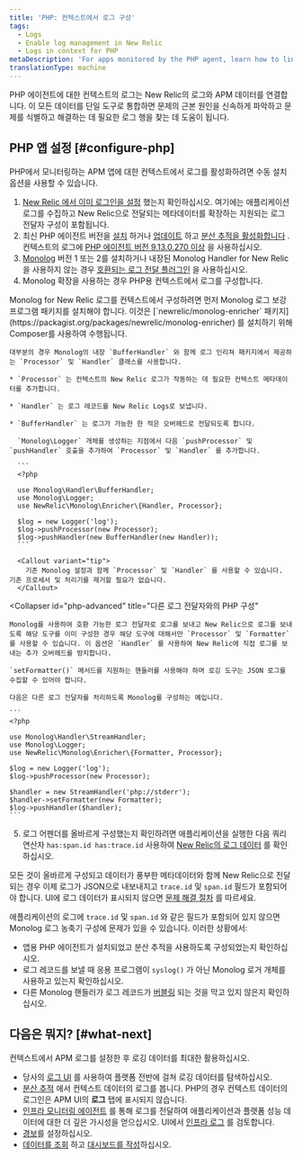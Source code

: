 ```yaml
---
title: 'PHP: 컨텍스트에서 로그 구성'
tags:
  - Logs
  - Enable log management in New Relic
  - Logs in context for PHP
metaDescription: 'For apps monitored by the PHP agent, learn how to link log data with related data across the rest of the New Relic platform.'
translationType: machine
---
```


PHP 에이전트에 대한 컨텍스트의 로그는 New Relic의 로그와 APM 데이터를 연결합니다. 이 모든 데이터를 단일 도구로 통합하면 문제의 근본 원인을 신속하게 파악하고 문제를 식별하고 해결하는 데 필요한 로그 행을 찾는 데 도움이 됩니다.

## PHP 앱 설정 [#configure-php]

PHP에서 모니터링하는 APM 앱에 대한 컨텍스트에서 로그를 활성화하려면 수동 설치 옵션을 사용할 수 있습니다.

1. [New Relic 에서 이미 로그인을 설정](/docs/logs/enable-log-management-new-relic/enable-log-monitoring-new-relic/enable-log-management-new-relic/) 했는지 확인하십시오. 여기에는 애플리케이션 로그를 수집하고 New Relic으로 전달되는 메타데이터를 확장하는 지원되는 로그 전달자 구성이 포함됩니다.
2. 최신 PHP 에이전트 버전을 [설치](/docs/agents/php-agent/installation/php-agent-installation-overview/) 하거나 [업데이트](/docs/agents/php-agent/installation/update-php-agent/) 하고 [분산 추적을 활성화합니다](/docs/distributed-tracing/enable-configure/quick-start/) . 컨텍스트의 로그에 [PHP 에이전트 버전 9.13.0.270 이상](/docs/release-notes/agent-release-notes/php-release-notes/) 을 사용하십시오.
3. [Monolog](https://github.com/Seldaek/monolog) 버전 1 또는 2를 설치하거나 내장된 Monolog Handler for New Relic을 사용하지 않는 경우 [호환되는 로그 전달 플러그인](/docs/logs/enable-log-management-new-relic/enable-log-monitoring-new-relic/enable-log-management-new-relic/#log-forwarding) 을 사용하십시오.
4. Monolog 확장을 사용하는 경우 PHP용 컨텍스트에서 로그를 구성합니다.

<CollapserGroup>
  <Collapser
    id="php-monolog"
    title="Monolog를 사용한 PHP 구성"
  >
    Monolog for New Relic 로그를 컨텍스트에서 구성하려면 먼저 Monolog 로그 보강 프로그램 패키지를 설치해야 합니다. 이것은 [`newrelic/monolog-enricher` 패키지](https://packagist.org/packages/newrelic/monolog-enricher) 를 설치하기 위해 Composer를 사용하여 수행됩니다.

    대부분의 경우 Monolog의 내장 `BufferHandler` 와 함께 로그 인리쳐 패키지에서 제공하는 `Processor` 및 `Handler` 클래스를 사용합니다.

    * `Processor` 는 컨텍스트의 New Relic 로그가 작동하는 데 필요한 컨텍스트 메타데이터를 추가합니다.

    * `Handler` 는 로그 레코드를 New Relic Logs로 보냅니다.

    * `BufferHandler` 는 로그가 가능한 한 적은 오버헤드로 전달되도록 합니다.

      `Monolog\Logger` 개체를 생성하는 지점에서 다음 `pushProcessor` 및 `pushHandler` 호출을 추가하여 `Processor` 및 `Handler` 를 추가합니다.

      ```
      <?php

      use Monolog\Handler\BufferHandler;
      use Monolog\Logger;
      use NewRelic\Monolog\Enricher\{Handler, Processor};

      $log = new Logger('log');
      $log->pushProcessor(new Processor);
      $log->pushHandler(new BufferHandler(new Handler));
      ```

      <Callout variant="tip">
        기존 Monolog 설정과 함께 `Processor` 및 `Handler` 를 사용할 수 있습니다. 기존 프로세서 및 처리기를 제거할 필요가 없습니다.
      </Callout>
  </Collapser>

  <Collapser
    id="php-advanced"
    title="다른 로그 전달자와의 PHP 구성"
  >
    Monolog를 사용하여 호환 가능한 로그 전달자로 로그를 보내고 New Relic으로 로그를 보내도록 해당 도구를 이미 구성한 경우 해당 도구에 대해서만 `Processor` 및 `Formatter` 를 사용할 수 있습니다. 이 옵션은 `Handler` 를 사용하여 New Relic에 직접 로그를 보내는 추가 오버헤드를 방지합니다.

    `setFormatter()` 메서드를 지원하는 핸들러를 사용해야 하며 로깅 도구는 JSON 로그를 수집할 수 있어야 합니다.

    다음은 다른 로그 전달자를 처리하도록 Monolog를 구성하는 예입니다.

    ```
    <?php

    use Monolog\Handler\StreamHandler;
    use Monolog\Logger;
    use NewRelic\Monolog\Enricher\{Formatter, Processor};

    $log = new Logger('log');
    $log->pushProcessor(new Processor);

    $handler = new StreamHandler('php://stderr');
    $handler->setFormatter(new Formatter);
    $log->pushHandler($handler);
    ```
  </Collapser>
</CollapserGroup>

5. 로그 어펜더를 올바르게 구성했는지 확인하려면 애플리케이션을 실행한 다음 쿼리 연산자 `has:span.id has:trace.id` 사용하여 [New Relic의 로그 데이터](/docs/logs/log-management/ui-data/use-logs-ui/) 를 확인하십시오.

모든 것이 올바르게 구성되고 데이터가 풍부한 메타데이터와 함께 New Relic으로 전달되는 경우 이제 로그가 JSON으로 내보내지고 `trace.id` 및 `span.id` 필드가 포함되어야 합니다. UI에 로그 데이터가 표시되지 않으면 [문제 해결 절차](/docs/logs/log-management/troubleshooting/no-log-data-appears-ui/) 를 따르세요.

애플리케이션의 로그에 `trace.id` 및 `span.id` 와 같은 필드가 포함되어 있지 않으면 Monolog 로그 농축기 구성에 문제가 있을 수 있습니다. 이러한 상황에서:

* 앱용 PHP 에이전트가 설치되었고 분산 추적을 사용하도록 구성되었는지 확인하십시오.
* 로그 레코드를 보낼 때 응용 프로그램이 `syslog()` 가 아닌 Monolog 로거 개체를 사용하고 있는지 확인하십시오.
* 다른 Monolog 핸들러가 로그 레코드가 [버블링](https://github.com/Seldaek/monolog/blob/master/doc/01-usage.md#core-concepts) 되는 것을 막고 있지 않은지 확인하십시오.

## 다음은 뭐지? [#what-next]

컨텍스트에서 APM 로그를 설정한 후 로깅 데이터를 최대한 활용하십시오.

* 당사의 [로그 UI](/docs/logs/log-management/ui-data/use-logs-ui/) 를 사용하여 플랫폼 전반에 걸쳐 로깅 데이터를 탐색하십시오.
* [분산 추적](/docs/apm/distributed-tracing/ui-data/understand-use-distributed-tracing-data) 에서 컨텍스트 데이터의 로그를 봅니다. PHP의 경우 컨텍스트 데이터의 로그인은 APM UI의 **로그** 탭에 표시되지 않습니다.
* [인프라 모니터링 에이전트](/docs/logs/enable-log-management-new-relic/enable-log-monitoring-new-relic/forward-your-logs-using-infrastructure-agent/) 를 통해 로그를 전달하여 애플리케이션과 플랫폼 성능 데이터에 대한 더 깊은 가시성을 얻으십시오. UI에서 [인프라 로그](/docs/logs/log-management/ui-data/use-logs-ui/#links) 를 검토합니다.
* [경보](/docs/alerts-applied-intelligence/new-relic-alerts/alert-conditions/create-alert-conditions/)를 설정하십시오.
* [데이터를 조회](/docs/query-your-data/explore-query-data/get-started/introduction-querying-new-relic-data/) 하고 [대시보드를 작성](/docs/query-your-data/explore-query-data/dashboards/introduction-dashboards/)하십시오.